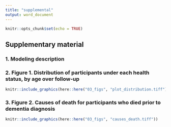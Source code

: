 ```yaml
---
title: "supplemental"
output: word_document
---
```


```r
knitr::opts_chunk$set(echo = TRUE)
```



## Supplementary material

### 1. Modeling description



### 2. Figure 1. Distribution of participants under each health status, by age over follow-up

```r
knitr::include_graphics(here::here("03_figs", "plot_distribution.tiff"))
```

### 3. Figure 2. Causes of death for participants who died prior to dementia diagnosis


```r
knitr::include_graphics(here::here("03_figs", "causes_death.tiff"))
```